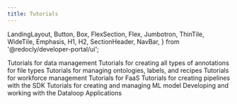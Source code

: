 ```yaml
---
title: Tutorials
---
```


  LandingLayout,
  Button,
  Box,
  FlexSection,
  Flex,
  Jumbotron,
  ThinTile,
  WideTile,
  Emphasis,
  H1,
  H2,
  SectionHeader,
  NavBar,
} from '@redocly/developer-portal/ui';



<Box my={25}>
  <FlexSection justifyContent="space-around" flexWrap="wrap">
    <WideTile header="Data Management" to="data_management.md" icon={launchFastIcon}>
          Tutorials for data management
    </WideTile>
    <WideTile header="Annotations" to="annotations.md" icon={icon3}>
          Tutorials for creating all types of annotations for file types
    </WideTile>
    <WideTile header="Recipe and Ontology" to="recipe_and_ontology.md" icon={launchFastIcon}>
          Tutorials for managing ontologies, labels, and recipes
    </WideTile>
    <WideTile header="Task and Workflows" to="task_workflows.md" icon={icon1}>
          Tutorials for workforce management
    </WideTile>
    <WideTile header="FaaS Tutorial" to="faas.md" icon={launchFastIcon}>
          Tutorials for FaaS
    </WideTile>
    <WideTile header="Pipelines" to="pipelines.md" icon={icon1}>
          Tutorials for creating pipelines with the SDK
    </WideTile>
    <WideTile header="Model Management" to="model_management.md" icon={icon1}>
          Tutorials for creating and managing ML model
    </WideTile>
    <WideTile header="Applications" to="applications.md" icon={icon3}>
          Developing and working with the Dataloop Applications
    </WideTile>
  </FlexSection>
</Box>

